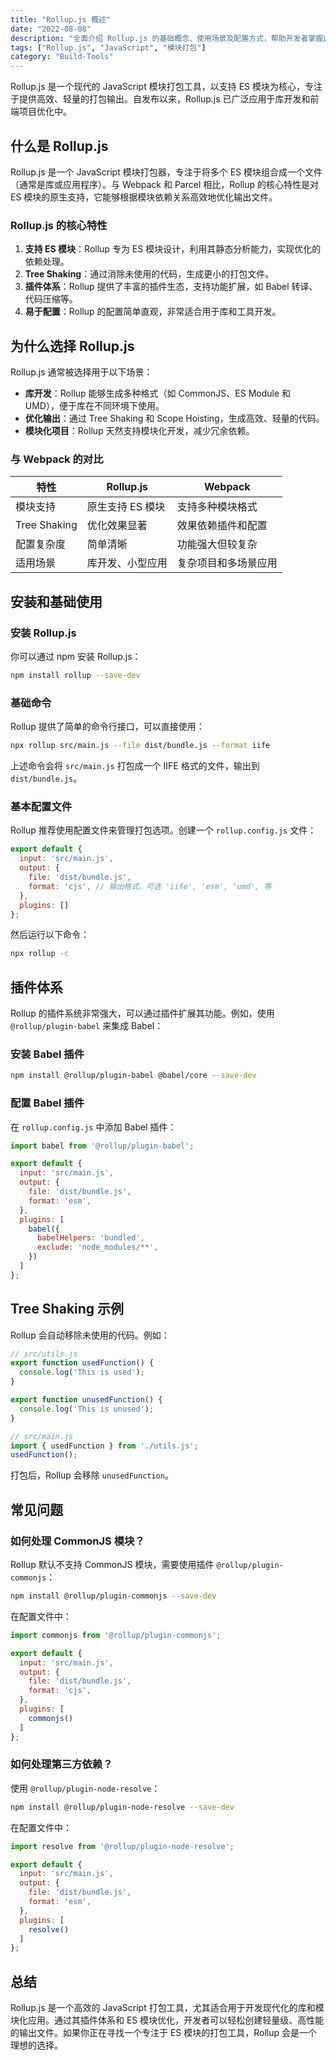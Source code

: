 ```yaml
---
title: "Rollup.js 概述"
date: "2022-08-08"
description: "全面介绍 Rollup.js 的基础概念、使用场景及配置方式，帮助开发者掌握这一强大的 JavaScript 打包工具。"
tags: ["Rollup.js", "JavaScript", "模块打包"]
category: "Build-Tools"
---
```


Rollup.js 是一个现代的 JavaScript 模块打包工具，以支持 ES 模块为核心，专注于提供高效、轻量的打包输出。自发布以来，Rollup.js 已广泛应用于库开发和前端项目优化中。

## 什么是 Rollup.js

Rollup.js 是一个 JavaScript 模块打包器，专注于将多个 ES 模块组合成一个文件（通常是库或应用程序）。与 Webpack 和 Parcel 相比，Rollup 的核心特性是对 ES 模块的原生支持，它能够根据模块依赖关系高效地优化输出文件。

### Rollup.js 的核心特性

1. **支持 ES 模块**：Rollup 专为 ES 模块设计，利用其静态分析能力，实现优化的依赖处理。
2. **Tree Shaking**：通过消除未使用的代码，生成更小的打包文件。
3. **插件体系**：Rollup 提供了丰富的插件生态，支持功能扩展，如 Babel 转译、代码压缩等。
4. **易于配置**：Rollup 的配置简单直观，非常适合用于库和工具开发。

## 为什么选择 Rollup.js

Rollup.js 通常被选择用于以下场景：

- **库开发**：Rollup 能够生成多种格式（如 CommonJS、ES Module 和 UMD），便于库在不同环境下使用。
- **优化输出**：通过 Tree Shaking 和 Scope Hoisting，生成高效、轻量的代码。
- **模块化项目**：Rollup 天然支持模块化开发，减少冗余依赖。

### 与 Webpack 的对比

| 特性           | Rollup.js              | Webpack                |
|----------------|------------------------|------------------------|
| 模块支持       | 原生支持 ES 模块       | 支持多种模块格式       |
| Tree Shaking   | 优化效果显著          | 效果依赖插件和配置     |
| 配置复杂度     | 简单清晰              | 功能强大但较复杂       |
| 适用场景       | 库开发、小型应用       | 复杂项目和多场景应用   |

## 安装和基础使用

### 安装 Rollup.js

你可以通过 npm 安装 Rollup.js：

```bash
npm install rollup --save-dev
```

### 基础命令

Rollup 提供了简单的命令行接口，可以直接使用：

```bash
npx rollup src/main.js --file dist/bundle.js --format iife
```

上述命令会将 `src/main.js` 打包成一个 IIFE 格式的文件，输出到 `dist/bundle.js`。

### 基本配置文件

Rollup 推荐使用配置文件来管理打包选项。创建一个 `rollup.config.js` 文件：

```javascript
export default {
  input: 'src/main.js',
  output: {
    file: 'dist/bundle.js',
    format: 'cjs', // 输出格式，可选 'iife', 'esm', 'umd', 等
  },
  plugins: []
};
```

然后运行以下命令：

```bash
npx rollup -c
```

## 插件体系

Rollup 的插件系统非常强大，可以通过插件扩展其功能。例如，使用 `@rollup/plugin-babel` 来集成 Babel：

### 安装 Babel 插件

```bash
npm install @rollup/plugin-babel @babel/core --save-dev
```

### 配置 Babel 插件

在 `rollup.config.js` 中添加 Babel 插件：

```javascript
import babel from '@rollup/plugin-babel';

export default {
  input: 'src/main.js',
  output: {
    file: 'dist/bundle.js',
    format: 'esm',
  },
  plugins: [
    babel({
      babelHelpers: 'bundled',
      exclude: 'node_modules/**',
    })
  ]
};
```

## Tree Shaking 示例

Rollup 会自动移除未使用的代码。例如：

```javascript
// src/utils.js
export function usedFunction() {
  console.log('This is used');
}

export function unusedFunction() {
  console.log('This is unused');
}

// src/main.js
import { usedFunction } from './utils.js';
usedFunction();
```

打包后，Rollup 会移除 `unusedFunction`。

## 常见问题

### 如何处理 CommonJS 模块？

Rollup 默认不支持 CommonJS 模块，需要使用插件 `@rollup/plugin-commonjs`：

```bash
npm install @rollup/plugin-commonjs --save-dev
```

在配置文件中：

```javascript
import commonjs from '@rollup/plugin-commonjs';

export default {
  input: 'src/main.js',
  output: {
    file: 'dist/bundle.js',
    format: 'cjs',
  },
  plugins: [
    commonjs()
  ]
};
```

### 如何处理第三方依赖？

使用 `@rollup/plugin-node-resolve`：

```bash
npm install @rollup/plugin-node-resolve --save-dev
```

在配置文件中：

```javascript
import resolve from '@rollup/plugin-node-resolve';

export default {
  input: 'src/main.js',
  output: {
    file: 'dist/bundle.js',
    format: 'esm',
  },
  plugins: [
    resolve()
  ]
};
```

## 总结

Rollup.js 是一个高效的 JavaScript 打包工具，尤其适合用于开发现代化的库和模块化应用。通过其插件体系和 ES 模块优化，开发者可以轻松创建轻量级、高性能的输出文件。如果你正在寻找一个专注于 ES 模块的打包工具，Rollup 会是一个理想的选择。